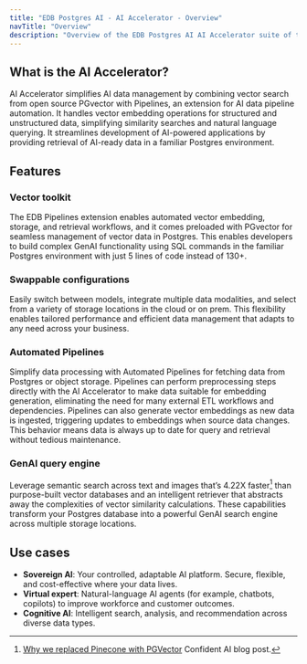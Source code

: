 ```yaml
---
title: "EDB Postgres AI - AI Accelerator - Overview"
navTitle: "Overview"
description: "Overview of the EDB Postgres AI AI Accelerator suite of tools including EDB PGvector and Pipelines."
---
```


## What is the AI Accelerator?

AI Accelerator simplifies AI data management by combining vector search from open source PGvector with Pipelines, an extension for AI data pipeline automation. It handles vector embedding operations for structured and unstructured data, simplifying similarity searches and natural language querying. It streamlines development of AI-powered applications by providing retrieval of AI-ready data in a familiar Postgres environment.

## Features

### Vector toolkit

The EDB Pipelines extension enables automated vector embedding, storage, and retrieval workflows, and it comes preloaded with PGvector for seamless management of vector data in Postgres. This enables developers to build complex GenAI functionality using SQL commands in the familiar Postgres environment with just 5 lines of code instead of 130+.

### Swappable configurations

Easily switch between models, integrate multiple data modalities, and select from a variety of storage locations in the cloud or on prem. This flexibility enables tailored performance and efficient data management that adapts to any need across your business.

### Automated Pipelines

Simplify data processing with Automated Pipelines for fetching data from Postgres or object storage. Pipelines can perform preprocessing steps directly with the AI Accelerator to make data suitable for embedding generation, eliminating the need for many external ETL workflows and dependencies. Pipelines can also generate vector embeddings as new data is ingested, triggering updates to embeddings when source data changes. This behavior means data is always up to date for query and retrieval without tedious maintenance.

### GenAI query engine

Leverage semantic search across text and images that’s 4.22X faster[^1] than purpose-built vector databases and an intelligent retriever that abstracts away the complexities of vector similarity calculations. These capabilities transform your Postgres database into a powerful GenAI search engine across multiple storage locations.

[^1]: [Why we replaced Pinecone with PGVector](https://www.confident-ai.com/blog/why-we-replaced-pinecone-with-pgvector) Confident AI blog post.

## Use cases

* **Sovereign AI**: Your controlled, adaptable AI platform. Secure, flexible, and cost-effective where your data lives.
* **Virtual expert**: Natural-language AI agents (for example, chatbots, copilots) to improve workforce and customer outcomes.
* **Cognitive AI**: Intelligent search, analysis, and recommendation across diverse data types.
